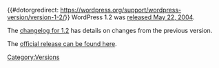 {{#dotorgredirect: https://wordpress.org/support/wordpress-version/version-1-2/}}
WordPress 1.2 was [http://wordpress.org/news/2004/05/heres-the-beef/ released May 22, 2004].

The [[Changelog/1.2|changelog for 1.2]] has details on changes from the previous version. 

The [http://wordpress.org/download/release-archive/ official release can be found here].

{{Versions}}

[[Category:Versions]]